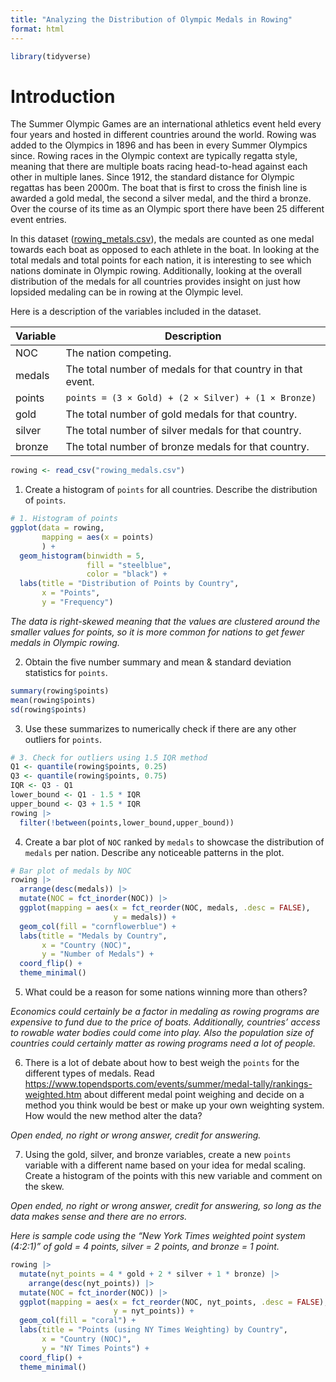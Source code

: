 ```yaml
---
title: "Analyzing the Distribution of Olympic Medals in Rowing"
format: html
---
```


```r
library(tidyverse)
```

# Introduction

The Summer Olympic Games are an international athletics event held every four years and hosted in different countries around the world. Rowing was added to the Olympics in 1896 and has been in every Summer Olympics since. Rowing races in the Olympic context are typically regatta style, meaning that there are multiple boats racing head-to-head against each other in multiple lanes. Since 1912, the standard distance for Olympic regattas has been 2000m. The boat that is first to cross the finish line is awarded a gold medal, the second a silver medal, and the third a bronze. Over the course of its time as an Olympic sport there have been 25 different event entries.

In this dataset ([rowing_metals.csv](rowing_medals.csv)), the medals are counted as one medal towards each boat as opposed to each athlete in the boat. In looking at the total medals and total points for each nation, it is interesting to see which nations dominate in Olympic rowing. Additionally, looking at the overall distribution of the medals for all countries provides insight on just how lopsided medaling can be in rowing at the Olympic level.

Here is a description of the variables included in the dataset.

| Variable | Description                                                      |
|----------|------------------------------------------------------------------|
| NOC      | The nation competing.                                            |
| medals   | The total number of medals for that country in that event.       |
| points   | `points = (3 × Gold) + (2 × Silver) + (1 × Bronze)`              |
| gold     | The total number of gold medals for that country.                |
| silver   | The total number of silver medals for that country.              |
| bronze   | The total number of bronze medals for that country.              |


```r
rowing <- read_csv("rowing_medals.csv")
```


1. Create a histogram of `points` for all countries. Describe the distribution of `points`.

```r
# 1. Histogram of points
ggplot(data = rowing,
       mapping = aes(x = points)
       ) +
  geom_histogram(binwidth = 5, 
                 fill = "steelblue", 
                 color = "black") +
  labs(title = "Distribution of Points by Country", 
       x = "Points",
       y = "Frequency")
```

_The data is right-skewed meaning that the values are clustered around the smaller values for points, so it is more common for nations to get fewer medals in Olympic rowing._


2. Obtain the five number summary and mean & standard deviation statistics for `points`.

```r
summary(rowing$points)
mean(rowing$points)
sd(rowing$points)
```

3. Use these summarizes to numerically check if there are any other outliers for `points`.

```r
# 3. Check for outliers using 1.5 IQR method
Q1 <- quantile(rowing$points, 0.25)
Q3 <- quantile(rowing$points, 0.75)
IQR <- Q3 - Q1
lower_bound <- Q1 - 1.5 * IQR
upper_bound <- Q3 + 1.5 * IQR
rowing |> 
  filter(!between(points,lower_bound,upper_bound))
```

4. Create a bar plot of `NOC` ranked by `medals` to showcase the distribution of `medals` per nation. Describe any noticeable patterns in the plot.

```r
# Bar plot of medals by NOC
rowing |>
  arrange(desc(medals)) |>
  mutate(NOC = fct_inorder(NOC)) |>
  ggplot(mapping = aes(x = fct_reorder(NOC, medals, .desc = FALSE), 
                       y = medals)) +
  geom_col(fill = "cornflowerblue") +
  labs(title = "Medals by Country", 
       x = "Country (NOC)", 
       y = "Number of Medals") +
  coord_flip() +
  theme_minimal()
```


5. What could be a reason for some nations winning more than others?

_Economics could certainly be a factor in medaling as rowing programs are expensive to fund due to the price of boats. Additionally, countries’ access to rowable water bodies could come into play. Also the population size of countries could certainly matter as rowing programs need a lot of people._

6. There is a lot of debate about how to best weigh the `points` for the different types of medals. Read <https://www.topendsports.com/events/summer/medal-tally/rankings-weighted.htm> about different medal point weighing and decide on a method you think would be best or make up your own weighting system. How would the new method alter the data?

_Open ended, no right or wrong answer, credit for answering._

7. Using the gold, silver, and bronze variables, create a new `points` variable with a different name based on your idea for medal scaling. Create a histogram of the points with this new variable and comment on the skew.

_Open ended, no right or wrong answer, credit for answering, so long as the data makes sense and there are no errors._

_Here is sample code using the "New York Times weighted point system (4:2:1)" of gold = 4 points, silver = 2 points, and bronze = 1 point._

```r
rowing |>
  mutate(nyt_points = 4 * gold + 2 * silver + 1 * bronze) |>
    arrange(desc(nyt_points)) |>
  mutate(NOC = fct_inorder(NOC)) |>
  ggplot(mapping = aes(x = fct_reorder(NOC, nyt_points, .desc = FALSE), 
                       y = nyt_points)) +
  geom_col(fill = "coral") +
  labs(title = "Points (using NY Times Weighting) by Country", 
       x = "Country (NOC)", 
       y = "NY Times Points") +
  coord_flip() +
  theme_minimal()
```
